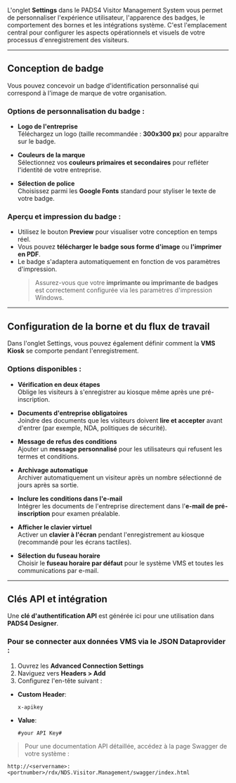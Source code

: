 L'onglet **Settings** dans le PADS4 Visitor Management System vous permet de personnaliser l'expérience utilisateur, l'apparence des badges, le comportement des bornes et les intégrations système. C'est l'emplacement central pour configurer les aspects opérationnels et visuels de votre processus d'enregistrement des visiteurs.

***

## Conception de badge

Vous pouvez concevoir un badge d'identification personnalisé qui correspond à l'image de marque de votre organisation.

### Options de personnalisation du badge :

* **Logo de l'entreprise**\
  Téléchargez un logo (taille recommandée : **300x300 px**) pour apparaître sur le badge.

* **Couleurs de la marque**\
  Sélectionnez vos **couleurs primaires et secondaires** pour refléter l'identité de votre entreprise.

* **Sélection de police**\
  Choisissez parmi les **Google Fonts** standard pour styliser le texte de votre badge.

### Aperçu et impression du badge :

* Utilisez le bouton **Preview** pour visualiser votre conception en temps réel.
* Vous pouvez **télécharger le badge sous forme d'image** ou **l'imprimer en PDF**.
* Le badge s'adaptera automatiquement en fonction de vos paramètres d'impression.
  > Assurez-vous que votre **imprimante ou imprimante de badges** est correctement configurée via les paramètres d'impression Windows.

***

## Configuration de la borne et du flux de travail

Dans l'onglet Settings, vous pouvez également définir comment la **VMS Kiosk** se comporte pendant l'enregistrement.

### Options disponibles :

* **Vérification en deux étapes**\
  Oblige les visiteurs à s'enregistrer au kiosque même après une pré-inscription.

* **Documents d'entreprise obligatoires**\
  Joindre des documents que les visiteurs doivent **lire et accepter** avant d'entrer (par exemple, NDA, politiques de sécurité).

* **Message de refus des conditions**\
  Ajouter un **message personnalisé** pour les utilisateurs qui refusent les termes et conditions.

* **Archivage automatique**\
  Archiver automatiquement un visiteur après un nombre sélectionné de jours après sa sortie.

* **Inclure les conditions dans l'e-mail**\
  Intégrer les documents de l'entreprise directement dans l'**e-mail de pré-inscription** pour examen préalable.

* **Afficher le clavier virtuel**\
  Activer un **clavier à l'écran** pendant l'enregistrement au kiosque (recommandé pour les écrans tactiles).

* **Sélection du fuseau horaire**\
  Choisir le **fuseau horaire par défaut** pour le système VMS et toutes les communications par e-mail.

***

## Clés API et intégration

Une **clé d'authentification API** est générée ici pour une utilisation dans **PADS4 Designer**.

### Pour se connecter aux données VMS via le JSON Dataprovider :

1. Ouvrez les **Advanced Connection Settings**
2. Naviguez vers **Headers > Add**
3. Configurez l'en-tête suivant :

* **Custom Header**:
  ```
  x-apikey
  ```

* **Value**:
  ```
  #your API Key#
  ```

> Pour une documentation API détaillée, accédez à la page Swagger de votre système :

```
http://<servername>:<portnumber>/rdx/NDS.Visitor.Management/swagger/index.html
```
